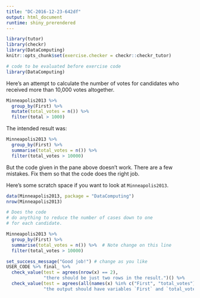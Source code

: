 ```yaml
---
title: "DC-2016-12-23-642df"
output: html_document
runtime: shiny_prerendered
---
```


```r
library(tutor)
library(checkr)
library(DataComputing)
knitr::opts_chunk$set(exercise.checker = checkr::checkr_tutor)
```

```r
# code to be evaluated before exercise code
library(DataComputing)
```

Here's an attempt to calculate the number of votes for candidates who received more than 10,000 votes altogether. 


```r
Minneapolis2013 %>%
  group_by(First) %>%
  mutate(total_votes = n()) %>%
  filter(total > 1000)
```

The intended result was:

```r
Minneapolis2013 %>%
  group_by(First) %>%
  summarise(total_votes = n()) %>%
  filter(total_votes > 10000)
```


But the code given in the pane above doesn't work. There are a few mistakes. Fix them so that the code does the right job.

Here's some scratch space if you want to look at `Minneapolis2013`.

```r
data(Minneapolis2013, package = "DataComputing")
nrow(Minneapolis2013)
```


<!-- narrative to wrap up (if any) goes here -->

```r
# Does the code
# do anything to reduce the number of cases down to one
# for each candidate.
```

```r
Minneapolis2013 %>%
  group_by(First) %>%
  summarise(total_votes = n()) %>%  # Note change on this line
  filter(total_votes > 10000)
```

```r
set_success_message("Good job!") # change as you like
USER_CODE %>% final_ %>%
  check_value(test = agrees(nrow(x) == 2), 
              "there should be just two rows in the result.")() %>%
  check_value(test = agrees(all(names(x) %in% c("First", "total_votes"))),
              "the output should have variables `First` and `total_votes`.")()
```


